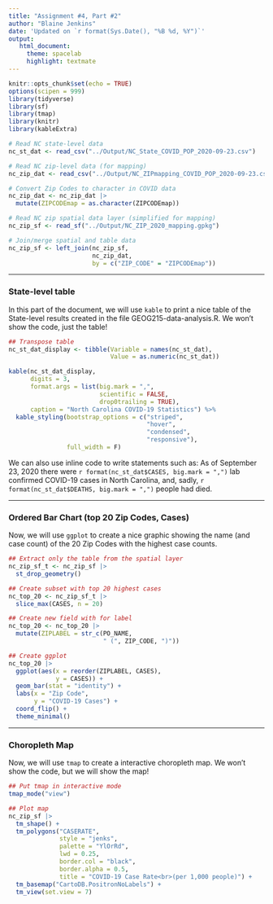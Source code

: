 ---
title: "Assignment #4, Part #2"
author: "Blaine Jenkins"
date: 'Updated on `r format(Sys.Date(), "%B %d, %Y")`'
output: 
   html_document:
     theme: spacelab
     highlight: textmate
---

```{r setup, message = FALSE, warning = FALSE, include = FALSE}
knitr::opts_chunk$set(echo = TRUE)
options(scipen = 999)
library(tidyverse)
library(sf)
library(tmap)
library(knitr)
library(kableExtra)
```

```{r readdata, message = FALSE, warning = FALSE, include = FALSE}
# Read NC state-level data
nc_st_dat <- read_csv("../Output/NC_State_COVID_POP_2020-09-23.csv")

# Read NC zip-level data (for mapping)
nc_zip_dat <- read_csv("../Output/NC_ZIPmapping_COVID_POP_2020-09-23.csv")

# Convert Zip Codes to character in COVID data
nc_zip_dat <- nc_zip_dat |>
  mutate(ZIPCODEmap = as.character(ZIPCODEmap))

# Read NC zip spatial data layer (simplified for mapping)
nc_zip_sf <- read_sf("../Output/NC_ZIP_2020_mapping.gpkg")

# Join/merge spatial and table data
nc_zip_sf <- left_join(nc_zip_sf, 
                       nc_zip_dat, 
                       by = c("ZIP_CODE" = "ZIPCODEmap"))
```

******

### State-level table

In this part of the document, we will use `kable` to print a nice table of the State-level results created in the file GEOG215-data-analysis.R. We won't show the code, just the table!

```{r printtable, echo = FALSE, warning = FALSE, message = FALSE}
## Transpose table
nc_st_dat_display <- tibble(Variable = names(nc_st_dat),
                            Value = as.numeric(nc_st_dat))

kable(nc_st_dat_display, 
      digits = 3,
      format.args = list(big.mark = ",",
                         scientific = FALSE,
                         drop0trailing = TRUE),
      caption = "North Carolina COVID-19 Statistics") %>% 
  kable_styling(bootstrap_options = c("striped", 
                                      "hover", 
                                      "condensed", 
                                      "responsive"), 
                full_width = F)
```

We can also use inline code to write statements such as: As of September 23, 2020 there were `r format(nc_st_dat$CASES, big.mark = ",")` lab confirmed COVID-19 cases in North Carolina, and, sadly, `r format(nc_st_dat$DEATHS, big.mark = ",")` people had died.

******

### Ordered Bar Chart (top 20 Zip Codes, Cases)

Now, we will use `ggplot` to create a nice graphic showing the name (and case count) of the 20 Zip Codes with the highest case counts.

```{r barplot, echo = FALSE, warning = FALSE, fig.width = 7, fig.height = 4}
## Extract only the table from the spatial layer
nc_zip_sf_t <- nc_zip_sf |>
  st_drop_geometry()

## Create subset with top 20 highest cases
nc_top_20 <- nc_zip_sf_t |>
  slice_max(CASES, n = 20)

## Create new field with for label
nc_top_20 <- nc_top_20 |>
  mutate(ZIPLABEL = str_c(PO_NAME, 
                          " (", ZIP_CODE, ")"))

## Create ggplot
nc_top_20 |>
  ggplot(aes(x = reorder(ZIPLABEL, CASES),
             y = CASES)) +
  geom_bar(stat = "identity") + 
  labs(x = "Zip Code",
       y = "COVID-19 Cases") +
  coord_flip() +
  theme_minimal()
```

******

### Choropleth Map

Now, we will use `tmap` to create a interactive choropleth map. We won't show the code, but we will show the map!

```{r echo = FALSE, warning = FALSE, message = FALSE, fig.width = 9, fig.height = 5}
## Put tmap in interactive mode
tmap_mode("view")

## Plot map
nc_zip_sf |>
  tm_shape() + 
  tm_polygons("CASERATE", 
              style = "jenks", 
              palette = "YlOrRd",
              lwd = 0.25,
              border.col = "black",
              border.alpha = 0.5,
              title = "COVID-19 Case Rate<br>(per 1,000 people)") +
  tm_basemap("CartoDB.PositronNoLabels") +
  tm_view(set.view = 7)
```